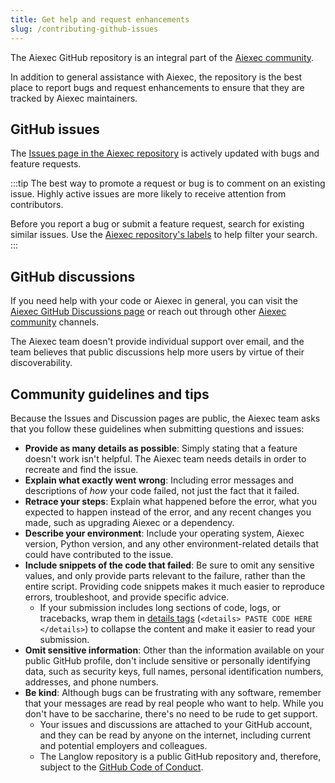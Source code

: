 ```yaml
---
title: Get help and request enhancements
slug: /contributing-github-issues
---
```


The Aiexec GitHub repository is an integral part of the [Aiexec community](/contributing-community).

In addition to general assistance with Aiexec, the repository is the best place to report bugs and request enhancements to ensure that they are tracked by Aiexec maintainers.

## GitHub issues

The [Issues page in the Aiexec repository](https://github.com/khulnasoft-lab/aiexec/issues) is actively updated with bugs and feature requests.

:::tip
The best way to promote a request or bug is to comment on an existing issue.
Highly active issues are more likely to receive attention from contributors.

Before you report a bug or submit a feature request, search for existing similar issues.
Use the [Aiexec repository's labels](https://github.com/khulnasoft-lab/aiexec/labels) to help filter your search.
:::

## GitHub discussions

If you need help with your code or Aiexec in general, you can visit the [Aiexec GitHub Discussions page](https://github.com/khulnasoft-lab/aiexec/discussions) or reach out through other [Aiexec community](/contributing-community) channels.

The Aiexec team doesn't provide individual support over email, and the team believes that public discussions help more users by virtue of their discoverability.

## Community guidelines and tips

Because the Issues and Discussion pages are public, the Aiexec team asks that you follow these guidelines when submitting questions and issues:

* **Provide as many details as possible**: Simply stating that a feature doesn't work isn't helpful. The Aiexec team needs details in order to recreate and find the issue.
* **Explain what exactly went wrong**: Including error messages and descriptions of _how_ your code failed, not just the fact that it failed.
* **Retrace your steps**: Explain what happened before the error, what you expected to happen instead of the error, and any recent changes you made, such as upgrading Aiexec or a dependency.
* **Describe your environment**: Include your operating system, Aiexec version, Python version, and any other environment-related details that could have contributed to the issue.
* **Include snippets of the code that failed**: Be sure to omit any sensitive values, and only provide parts relevant to the failure, rather than the entire script. Providing code snippets makes it much easier to reproduce errors, troubleshoot, and provide specific advice.
  * If your submission includes long sections of code, logs, or tracebacks, wrap them in [details tags](https://developer.mozilla.org/en/docs/Web/HTML/Element/details) (`<details> PASTE CODE HERE </details>`) to collapse the content and make it easier to read your submission.
* **Omit sensitive information**: Other than the information available on your public GitHub profile, don't include sensitive or personally identifying data, such as security keys, full names, personal identification numbers, addresses, and phone numbers.
* **Be kind**: Although bugs can be frustrating with any software, remember that your messages are read by real people who want to help. While you don't have to be saccharine, there's no need to be rude to get support.
  * Your issues and discussions are attached to your GitHub account, and they can be read by anyone on the internet, including current and potential employers and colleagues.
  * The Langlow repository is a public GitHub repository and, therefore, subject to the [GitHub Code of Conduct](https://docs.github.com/en/site-policy/github-terms/github-community-code-of-conduct).